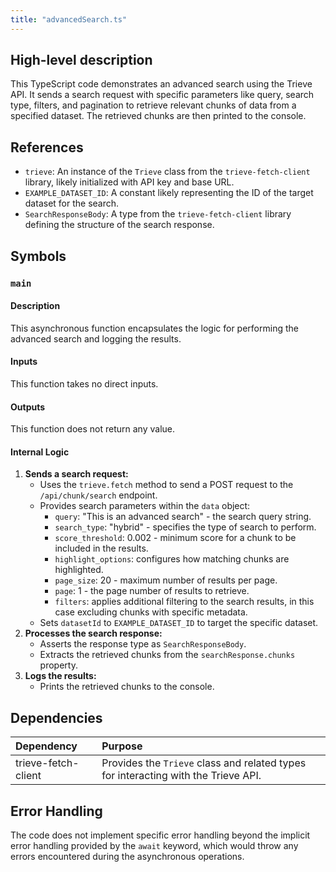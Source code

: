 ```yaml
---
title: "advancedSearch.ts"
---
```


## High-level description
This TypeScript code demonstrates an advanced search using the Trieve API. It sends a search request with specific parameters like query, search type, filters, and pagination to retrieve relevant chunks of data from a specified dataset. The retrieved chunks are then printed to the console.

## References
- `trieve`: An instance of the `Trieve` class from the `trieve-fetch-client` library, likely initialized with API key and base URL.
- `EXAMPLE_DATASET_ID`: A constant likely representing the ID of the target dataset for the search.
- `SearchResponseBody`: A type from the `trieve-fetch-client` library defining the structure of the search response.

## Symbols
### `main`
#### Description
This asynchronous function encapsulates the logic for performing the advanced search and logging the results.

#### Inputs
This function takes no direct inputs.

#### Outputs
This function does not return any value.

#### Internal Logic
1. **Sends a search request:**
   - Uses the `trieve.fetch` method to send a POST request to the `/api/chunk/search` endpoint.
   - Provides search parameters within the `data` object:
     - `query`: "This is an advanced search" - the search query string.
     - `search_type`: "hybrid" - specifies the type of search to perform.
     - `score_threshold`: 0.002 - minimum score for a chunk to be included in the results.
     - `highlight_options`: configures how matching chunks are highlighted.
     - `page_size`: 20 - maximum number of results per page.
     - `page`: 1 - the page number of results to retrieve.
     - `filters`: applies additional filtering to the search results, in this case excluding chunks with specific metadata.
   - Sets `datasetId` to `EXAMPLE_DATASET_ID` to target the specific dataset.
2. **Processes the search response:**
   - Asserts the response type as `SearchResponseBody`.
   - Extracts the retrieved chunks from the `searchResponse.chunks` property.
3. **Logs the results:**
   - Prints the retrieved chunks to the console.

## Dependencies
| Dependency | Purpose |
|:-----------|:--------|
| trieve-fetch-client | Provides the `Trieve` class and related types for interacting with the Trieve API. |

## Error Handling
The code does not implement specific error handling beyond the implicit error handling provided by the `await` keyword, which would throw any errors encountered during the asynchronous operations.
